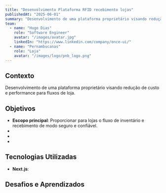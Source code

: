 ```yaml
---
title: "Desenvolvimento Plataforma RFID recebimento lojas"
publishedAt: "2025-06-01"
summary: "Desenvolvimento de uma plataforma proprietário visando redução de custo e performance para fluxos de loja."
team:
  - name: "Hugo Dias"
    role: "Software Engineer"
    avatar: "/images/avatar.jpg"
    linkedIn: "https://www.linkedin.com/company/once-ui/"
  - name: "Pernambucanas"
    role: "Loja"
    avatar: "/images/logo/pnb_logo.png"
---
```


## Contexto

Desenvolvimento de uma plataforma proprietário visando redução de custo e performance para fluxos de loja. 
## Objetivos

- **Escopo principal**: Proporcionar para lojas o fluxo de inventário e recebimento de modo seguro e confiável.
- 
- 
- 

## Tecnologias Utilizadas

- **Next.js**:

## Desafios e Aprendizados
